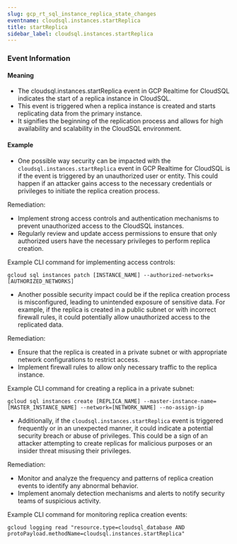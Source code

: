 ```yaml
--- 
slug: gcp_rt_sql_instance_replica_state_changes
eventname: cloudsql.instances.startReplica
title: startReplica
sidebar_label: cloudsql.instances.startReplica
---
```

                       
### Event Information

#### Meaning

- The cloudsql.instances.startReplica event in GCP Realtime for CloudSQL indicates the start of a replica instance in CloudSQL.
- This event is triggered when a replica instance is created and starts replicating data from the primary instance.
- It signifies the beginning of the replication process and allows for high availability and scalability in the CloudSQL environment.

#### Example

- One possible way security can be impacted with the `cloudsql.instances.startReplica` event in GCP Realtime for CloudSQL is if the event is triggered by an unauthorized user or entity. This could happen if an attacker gains access to the necessary credentials or privileges to initiate the replica creation process.

Remediation:
- Implement strong access controls and authentication mechanisms to prevent unauthorized access to the CloudSQL instances.
- Regularly review and update access permissions to ensure that only authorized users have the necessary privileges to perform replica creation.

Example CLI command for implementing access controls:
```
gcloud sql instances patch [INSTANCE_NAME] --authorized-networks=[AUTHORIZED_NETWORKS]
```

- Another possible security impact could be if the replica creation process is misconfigured, leading to unintended exposure of sensitive data. For example, if the replica is created in a public subnet or with incorrect firewall rules, it could potentially allow unauthorized access to the replicated data.

Remediation:
- Ensure that the replica is created in a private subnet or with appropriate network configurations to restrict access.
- Implement firewall rules to allow only necessary traffic to the replica instance.

Example CLI command for creating a replica in a private subnet:
```
gcloud sql instances create [REPLICA_NAME] --master-instance-name=[MASTER_INSTANCE_NAME] --network=[NETWORK_NAME] --no-assign-ip
```

- Additionally, if the `cloudsql.instances.startReplica` event is triggered frequently or in an unexpected manner, it could indicate a potential security breach or abuse of privileges. This could be a sign of an attacker attempting to create replicas for malicious purposes or an insider threat misusing their privileges.

Remediation:
- Monitor and analyze the frequency and patterns of replica creation events to identify any abnormal behavior.
- Implement anomaly detection mechanisms and alerts to notify security teams of suspicious activity.

Example CLI command for monitoring replica creation events:
```
gcloud logging read "resource.type=cloudsql_database AND protoPayload.methodName=cloudsql.instances.startReplica"
```


 